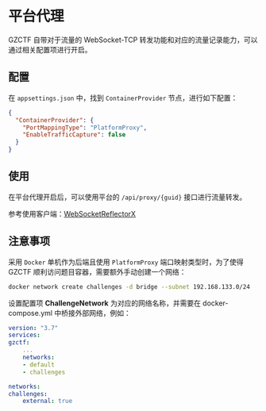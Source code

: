 
# 平台代理

GZCTF 自带对于流量的 WebSocket-TCP 转发功能和对应的流量记录能力，可以通过相关配置项进行开启。

## 配置

在 `appsettings.json` 中，找到 `ContainerProvider` 节点，进行如下配置：

```json
{
  "ContainerProvider": {
    "PortMappingType": "PlatformProxy",
    "EnableTrafficCapture": false
  }
}
```

## 使用

在平台代理开启后，可以使用平台的 `/api/proxy/{guid}` 接口进行流量转发。

参考使用客户端：[WebSocketReflectorX](https://github.com/XDSEC/WebSocketReflectorX)

## 注意事项

采用 `Docker` 单机作为后端且使用 `PlatformProxy` 端口映射类型时，为了使得 GZCTF 顺利访问题目容器，需要额外手动创建一个网络：

```bash
docker network create challenges -d bridge --subnet 192.168.133.0/24
```

设置配置项 **ChallengeNetwork** 为对应的网络名称，并需要在 docker-compose.yml 中桥接外部网络，例如：

```yaml
version: "3.7"
services:
gzctf:
    ...
    networks:
    - default
    - challenges

networks:
challenges:
    external: true
```
